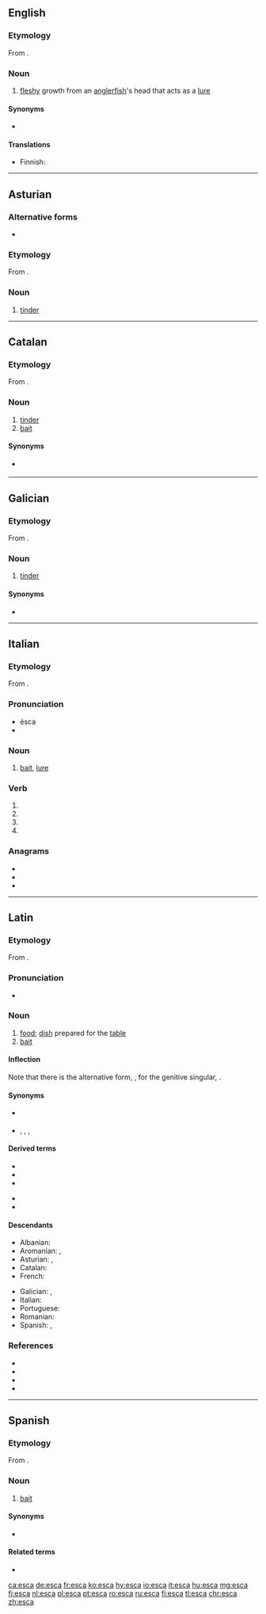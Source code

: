 {{also|ESCA|ésca|-esca}}
==English==

===Etymology===
{{PIE root|en|h₁ed}}
From {{etyl|la|en}} {{m|la|ēsca||bait}}.

===Noun===
{{en-noun|escae}}

# {{lb|en|ichthyology}} [[fleshy]] growth from an [[anglerfish]]'s head that acts as a [[lure]]

====Synonyms====
* {{l|en|illicium}}

====Translations====
{{trans-top|growth on anglerfish's head}}
* Finnish: {{t+|fi|onki}}
{{trans-mid}}
{{trans-bottom}}

----

==Asturian==

===Alternative forms===
* {{l|ast|yesca}}

===Etymology===
From {{etyl|la|ast}} {{m|la|ēsca}}.

===Noun===
{{ast-noun|f|esques}}

# [[tinder]] {{gloss|dry plants used to light a fire}}

----

==Catalan==

===Etymology===
From {{etyl|la|ca}} {{m|la|ēsca}}.

===Noun===
{{ca-noun|f}}

# [[tinder]] {{gloss|dry plants used to light a fire}}
# [[bait]] {{gloss|substance used in catching fish}}

====Synonyms====
* {{sense|bait}} {{l|ca|esquer}}

----

==Galician==

===Etymology===
From {{etyl|la|gl}} {{m|la|ēsca}}.

===Noun===
{{gl-noun|f}}

# [[tinder]] {{gloss|dry plants used to light a fire}}

====Synonyms====
* {{l|gl|isca}}

----

==Italian==

===Etymology===
From {{etyl|la|it}} {{m|la|ēsca}}.

===Pronunciation===
* ésca
* {{IPA|/ˈeska/|lang=it}}

===Noun===
{{it-noun|f}}

# [[bait]], [[lure]]

===Verb===
{{head|it|verb form}}

# {{inflection of|uscire||1|s|pres|subj|lang=it}}
# {{inflection of|uscire||2|s|pres|subj|lang=it}}
# {{inflection of|uscire||3|s|pres|subj|lang=it}}
# {{inflection of|uscire||3|s|impr|lang=it}}

===Anagrams===
* {{l|it|asce}}
* {{l|it|case}}
* {{l|it|seca}}

----

==Latin==

===Etymology===
From {{m|la|edō||eat}}.

===Pronunciation===
* {{a|Classical}} {{IPA|/ˈeːs.ka/|lang=la}}

===Noun===
{{la-noun|new=1|ēsca|ēscae|f|first}}

# [[food]]; [[dish]] prepared for the [[table]]
# [[bait]]

====Inflection====
Note that there is the alternative form, {{m|la|ēscās}}, for the genitive singular, {{m|la|ēscae}}.
{{la-decl-1st|ēsc}}

====Synonyms====
* {{sense|bait}} {{l|la|cibus}}
* {{sense|food}} {{l|la|alimentum}}, {{l|la|cibāria}}, {{l|la|cibus}}, {{l|la|pulmentum}}

====Derived terms====
{{top2}}
* {{l|la|escālis}}
* {{l|la|escārius}}
* {{l|la|escātilis}}
{{mid2}}
* {{l|la|escifer}}
* {{l|la|esculentus}}
{{bottom}}

====Descendants====
{{top2}}
* Albanian: {{l|sq|eshkë}}
* Aromanian: {{l|rup|eascã}}, {{l|rup|iascã}}
* Asturian: {{l|ast|esca}}, {{l|ast|yesca}}
* Catalan: {{l|ca|esca}}
* French: {{l|fr|esche}}
{{mid2}}
* Galician: {{l|gl|esca}}, {{l|gl|isca}}
* Italian: {{l|it|esca}}
* Portuguese: {{l|pt|isca}}
* Romanian: {{l|ro|iască}}
* Spanish: {{l|es|esca}}, {{l|es|yesca}}
{{bottom}}

===References===
* {{R:L&S}}
* {{R:Elementary Lewis}}
* {{R:du Cange}}
* {{R:Gaffiot}}

----

==Spanish==

===Etymology===
From {{etyl|la|es}} {{m|la|ēsca}}.

===Noun===
{{es-noun|f}}

# {{lb|es|dated}} [[bait]] {{gloss|substance used in catching fish}}

====Synonyms====
* {{l|es|cebo}}

====Related terms====
* {{l|es|yesca}}

[[ca:esca]]
[[de:esca]]
[[fr:esca]]
[[ko:esca]]
[[hy:esca]]
[[io:esca]]
[[it:esca]]
[[hu:esca]]
[[mg:esca]]
[[fj:esca]]
[[nl:esca]]
[[pl:esca]]
[[pt:esca]]
[[ro:esca]]
[[ru:esca]]
[[fi:esca]]
[[tl:esca]]
[[chr:esca]]
[[zh:esca]]